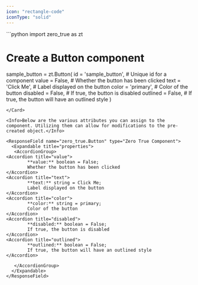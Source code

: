 ```yaml
---
icon: "rectangle-code"
iconType: "solid"
---
```


<Card title="Example Usage" icon="code">
  ```python
import zero_true as zt

# Create a Button component
sample_button = zt.Button(
    id = 'sample_button',  # Unique id for a component
    value = False,  # Whether the button has been clicked
    text = 'Click Me',  # Label displayed on the button
    color = 'primary',  # Color of the button
    disabled = False,  # If true, the button is disabled
    outlined = False,  # If true, the button will have an outlined style
)

```
</Card>

<Info>Below are the various attributes you can assign to the component. Utilizing them can allow for modifications to the pre-created object.</Info>

<ResponseField name="zero_true.Button" type="Zero True Component">
  <Expandable title="properties">
   <AccordionGroup>
<Accordion title="value">
        **value:** boolean = False; 
        Whether the button has been clicked
</Accordion>
<Accordion title="text">
        **text:** string = Click Me; 
        Label displayed on the button
</Accordion>
<Accordion title="color">
        **color:** string = primary; 
        Color of the button
</Accordion>
<Accordion title="disabled">
        **disabled:** boolean = False; 
        If true, the button is disabled
</Accordion>
<Accordion title="outlined">
        **outlined:** boolean = False; 
        If true, the button will have an outlined style
</Accordion>

   </AccordionGroup>
  </Expandable>
</ResponseField>
